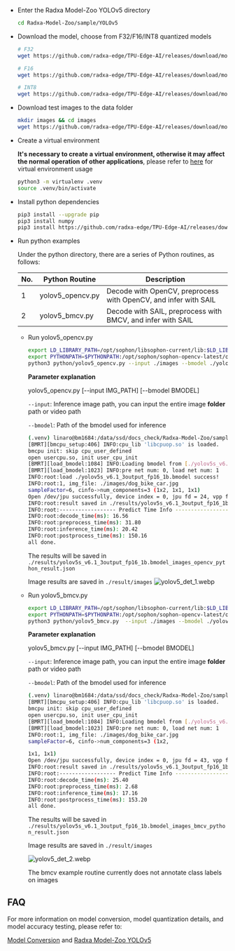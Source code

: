 - Enter the Radxa Model-Zoo YOLOv5 directory
  ```bash
  cd Radxa-Model-Zoo/sample/YOLOv5
  ```
- Download the model, choose from F32/F16/INT8 quantized models

  ```bash
  # F32
  wget https://github.com/radxa-edge/TPU-Edge-AI/releases/download/model-zoo/yolov5s_v6.1_3output_fp32_1b.bmodel

  # F16
  wget https://github.com/radxa-edge/TPU-Edge-AI/releases/download/model-zoo/yolov5s_v6.1_3output_fp16_1b.bmodel

  # INT8
  wget https://github.com/radxa-edge/TPU-Edge-AI/releases/download/model-zoo/yolov5s_v6.1_3output_int8_1b.bmodel
  ```

- Download test images to the data folder

  ```bash
  mkdir images && cd images
  wget https://github.com/radxa-edge/TPU-Edge-AI/releases/download/model-zoo/dog_bike_car.jpg
  ```

- Create a virtual environment

  **It's necessary to create a virtual environment, otherwise it may affect the normal operation of other applications**, please refer to [here](../ai-tools/virtualenv_usage) for virtual environment usage

  ```bash
  python3 -m virtualenv .venv
  source .venv/bin/activate
  ```

- Install python dependencies
  ```bash
  pip3 install --upgrade pip
  pip3 install numpy
  pip3 install https://github.com/radxa-edge/TPU-Edge-AI/releases/download/v0.1.0/sophon_arm-3.7.0-py3-none-any.whl
  ```
- Run python examples

  Under the python directory, there are a series of Python routines, as follows:

  | No. | Python Routine   | Description                                                     |
  | --- | ---------------- | --------------------------------------------------------------- |
  | 1   | yolov5_opencv.py | Decode with OpenCV, preprocess with OpenCV, and infer with SAIL |
  | 2   | yolov5_bmcv.py   | Decode with SAIL, preprocess with BMCV, and infer with SAIL     |

  - Run yolov5_opencv.py

    ```bash
    export LD_LIBRARY_PATH=/opt/sophon/libsophon-current/lib:$LD_LIBRARY_PATH
    export PYTHONPATH=$PYTHONPATH:/opt/sophon/sophon-opencv-latest/opencv-python/
    python3 python/yolov5_opencv.py --input ./images --bmodel ./yolov5s_v6.1_3output_fp16_1b.bmodel
    ```

    **Parameter explanation**

    yolov5_opencv.py [--input IMG_PATH] [--bmodel BMODEL]

    `--input`: Inference image path, you can input the entire image **folder** path or video path

    `--bmodel`: Path of the bmodel used for inference

    ```bash
    (.venv) linaro@bm1684:/data/ssd/docs_check/Radxa-Model-Zoo/sample/YOLOv5$ python3 python/yolov5_opencv.py --input ./images --bmodel ./yolov5s_v6.1_3output_fp16_1b.bmodel
    [BMRT][bmcpu_setup:406] INFO:cpu_lib 'libcpuop.so' is loaded.
    bmcpu init: skip cpu_user_defined
    open usercpu.so, init user_cpu_init
    [BMRT][load_bmodel:1084] INFO:Loading bmodel from [./yolov5s_v6.1_3output_fp16_1b.bmodel]. Thanks for your patience...
    [BMRT][load_bmodel:1023] INFO:pre net num: 0, load net num: 1
    INFO:root:load ./yolov5s_v6.1_3output_fp16_1b.bmodel success!
    INFO:root:1, img_file: ./images/dog_bike_car.jpg
    sampleFactor=6, cinfo->num_components=3 (1x2, 1x1, 1x1)
    Open /dev/jpu successfully, device index = 0, jpu fd = 24, vpp fd = 25
    INFO:root:result saved in ./results/yolov5s_v6.1_3output_fp16_1b.bmodel_images_opencv_python_result.json
    INFO:root:------------------ Predict Time Info ----------------------
    INFO:root:decode_time(ms): 16.56
    INFO:root:preprocess_time(ms): 31.80
    INFO:root:inference_time(ms): 20.42
    INFO:root:postprocess_time(ms): 150.16
    all done.
    ```

    The results will be saved in `./results/yolov5s_v6.1_3output_fp16_1b.bmodel_images_opencv_python_result.json`

    Image results are saved in `./result/images`
    ![yolov5_det_1.webp](/img/general-tutorial/tpu_ai/yolov5_det_1.webp)

  - Run yolov5_bmcv.py

    ```bash
    export LD_LIBRARY_PATH=/opt/sophon/libsophon-current/lib:$LD_LIBRARY_PATH
    export PYTHONPATH=$PYTHONPATH:/opt/sophon/sophon-opencv-latest/opencv-python/
    python3 python/yolov5_bmcv.py  --input ./images --bmodel ./yolov5s_v6.1_3output_fp16_1b.bmodel
    ```

    **Parameter explanation**

    yolov5_bmcv.py [--input IMG_PATH] [--bmodel BMODEL]

    `--input`: Inference image path, you can input the entire image **folder** path or video path

    `--bmodel`: Path of the bmodel used for inference

    ```bash
    (.venv) linaro@bm1684:/data/ssd/docs_check/Radxa-Model-Zoo/sample/YOLOv5$         python3 python/yolov5_bmcv.py  --input ./images --bmodel ./yolov5s_v6.1_3output_fp16_1b.bmodel
    [BMRT][bmcpu_setup:406] INFO:cpu_lib 'libcpuop.so' is loaded.
    bmcpu init: skip cpu_user_defined
    open usercpu.so, init user_cpu_init
    [BMRT][load_bmodel:1084] INFO:Loading bmodel from [./yolov5s_v6.1_3output_fp16_1b.bmodel]. Thanks for your patience...
    [BMRT][load_bmodel:1023] INFO:pre net num: 0, load net num: 1
    INFO:root:1, img_file: ./images/dog_bike_car.jpg
    sampleFactor=6, cinfo->num_components=3 (1x2,

    1x1, 1x1)
    Open /dev/jpu successfully, device index = 0, jpu fd = 43, vpp fd = 44
    INFO:root:result saved in ./results/yolov5s_v6.1_3output_fp16_1b.bmodel_images_bmcv_python_result.json
    INFO:root:------------------ Predict Time Info ----------------------
    INFO:root:decode_time(ms): 25.40
    INFO:root:preprocess_time(ms): 2.68
    INFO:root:inference_time(ms): 17.16
    INFO:root:postprocess_time(ms): 153.20
    all done.
    ```

    The results will be saved in `./results/yolov5s_v6.1_3output_fp16_1b.bmodel_images_bmcv_python_result.json`

    Image results are saved in `./result/images`

    ![yolov5_det_2.webp](/img/general-tutorial/tpu_ai/yolov5_det_2.webp)

    The bmcv example routine currently does not annotate class labels on images

## FAQ

For more information on model conversion, model quantization details, and model accuracy testing, please refer to:

[Model Conversion](../../model-compile) and [Radxa Model-Zoo YOLOv5](https://github.com/zifeng-radxa/Radxa-Model-Zoo/blob/release/sample/YOLOv5/README_EN.md)
